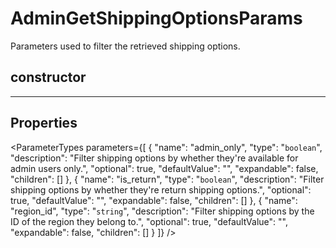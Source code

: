 
# AdminGetShippingOptionsParams

Parameters used to filter the retrieved shipping options.

## constructor

___

## Properties

<ParameterTypes parameters={[
  {
    "name": "admin_only",
    "type": "`boolean`",
    "description": "Filter shipping options by whether they're available for admin users only.",
    "optional": true,
    "defaultValue": "",
    "expandable": false,
    "children": []
  },
  {
    "name": "is_return",
    "type": "`boolean`",
    "description": "Filter shipping options by whether they're return shipping options.",
    "optional": true,
    "defaultValue": "",
    "expandable": false,
    "children": []
  },
  {
    "name": "region_id",
    "type": "`string`",
    "description": "Filter shipping options by the ID of the region they belong to.",
    "optional": true,
    "defaultValue": "",
    "expandable": false,
    "children": []
  }
]} />
